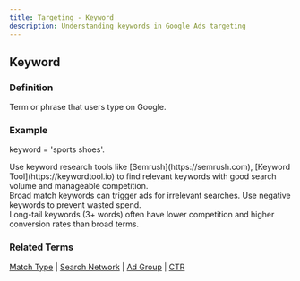 ```yaml
---
title: Targeting - Keyword
description: Understanding keywords in Google Ads targeting
---
```



## Keyword

### Definition
Term or phrase that users type on Google.

### Example
keyword = 'sports shoes'.

<Aside type="tip">
Use keyword research tools like [Semrush](https://semrush.com), [Keyword Tool](https://keywordtool.io) to find relevant keywords with good search volume and manageable competition.
</Aside>

<Aside type="caution">
Broad match keywords can trigger ads for irrelevant searches. Use negative keywords to prevent wasted spend.
</Aside>

<Aside type="note">
Long-tail keywords (3+ words) often have lower competition and higher conversion rates than broad terms.
</Aside>

### Related Terms
[Match Type](/targeting/match-type) | [Search Network](/formats-networks/search-network) | [Ad Group](/structure/ad-group) | [CTR](/metrics/ctr)